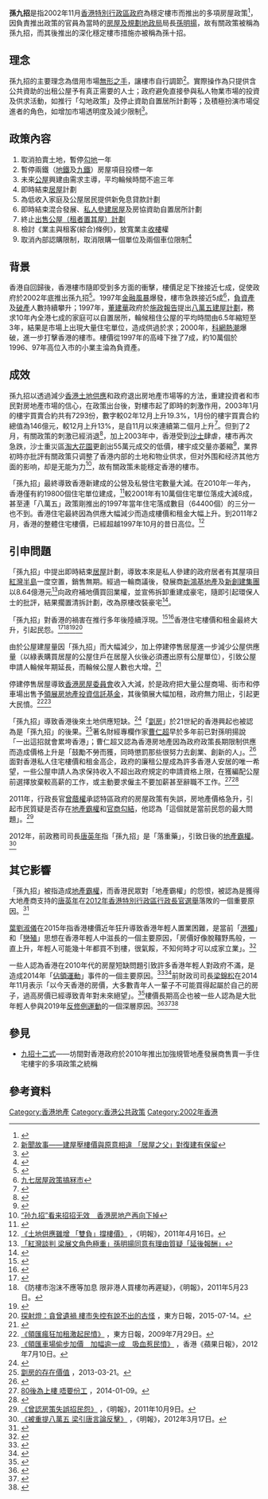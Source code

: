 '''孫九招'''是指2002年11月[[香港特別行政區政府|香港特別行政區政府]]為穩定樓市而推出的多項房屋政策<ref>{{Cite web |url=http://www.info.gov.hk/gia/general/200211/13/1113240.htm |title=房屋及規劃地政局局長孫明揚的聲明 |accessdate=2016-03-06 |archive-date=2017-01-10 |archive-url=https://web.archive.org/web/20170110104032/http://www.info.gov.hk/gia/general/200211/13/1113240.htm |dead-url=no }}</ref>，因負責推出政策的官員為當時的[[房屋及規劃地政局|房屋及規劃地政局]]局長[[孫明揚|孫明揚]]，故有關政策被稱為孫九招，而其後推出的深化穩定樓市措施亦被稱為孫十招。

==理念==
孫九招的主要理念為借用市場[[無形之手|無形之手]]，讓樓市自行調節<ref>[http://news.hkheadline.com/dailynews/headline_news_detail_columnist.asp?id=105809&section_name=wtt&kw=8 新聞故事——建屋壓樓價與原意相違 「居屋之父」對復建有保留]</ref>。實際操作為只提供含公共資助的出租公屋予有真正需要的人士；政府避免直接參與私人物業市場的投資及供求活動，如推行「勾地政策」及停止資助自置居所計劃等；及積極扮演市場促進者的角色，如增加市場透明度及減少限制<ref>{{Cite web |url=http://www.hkph.org/main/articles/200511-01.html |title=香港的房屋政策哪裡去﹖ |access-date=2010-04-18 |archive-url=https://web.archive.org/web/20090407090316/http://www.hkph.org/main/articles/200511-01.html |archive-date=2009-04-07 |dead-url=yes }}</ref>。

==政策內容==
#取消拍賣土地，暫停[[勾地|勾地]]一年
#暫停兩鐵（[[地鐵公司|地鐵]]及[[九廣鐵路公司|九鐵]]）房屋項目投標一年
#未來[[香港公共屋邨|公屋]]興建由需求主導，平均輪候時間不逾三年
#即時結束[[居屋|居屋]]計劃
#為低收入家庭及公屋居民提供新免息貸款計劃
#即時結束混合發展、[[私人參建居屋|私人參建居屋]]及房協資助自置居所計劃
#終止[[租者置其屋計劃|出售公屋（租者置其屋）計劃]]
#檢討《業主與租客(綜合)條例》，放寬業主[[收樓|收樓]]權
#取消內部認購限制，取消限購一個單位及兩個車位限制<ref>{{Cite web |url=http://paper.wenweipo.com/2007/06/20/FI0706200108.htm |title=「孫九招」一出 居屋成歷史 |accessdate=2010-04-18 |archive-date=2011-04-25 |archive-url=https://web.archive.org/web/20110425235131/http://paper.wenweipo.com/2007/06/20/FI0706200108.htm |dead-url=no }}</ref>

==背景==
香港自回歸後，香港樓市隨即受到多方面的衝擊，樓價足足下挫接近七成，促使政府於2002年底推出孫九招<ref>{{Cite web |url=http://property.mpfinance.com/cfm/pd3.cfm?File=20100403%2Fpda01%2Fgaa1.txt |title=認清「大時代」 增買樓贏面 審時度勢 靈活變通 |accessdate=2020-10-06 |archive-date=2016-03-04 |archive-url=https://web.archive.org/web/20160304130914/http://property.mpfinance.com/cfm/pd3.cfm?File=20100403%2Fpda01%2Fgaa1.txt |dead-url=no }}</ref>。1997年[[金融風暴|金融風暴]]爆發，樓市急跌接近5成<ref>[http://the-sun.on.cc/cnt/finance/20100312/00434_005.html?pubdate=20100312 九七居屋政策搞冧市]</ref>，[[負資產|負資產]]及[[破產|破產]]人數持續攀升；1997年，[[董建華|董建華]]政府於[[施政報告|施政報告]]提出[[八萬五建屋計劃|八萬五建屋計劃]]，務求10年內全港七成的家庭可以自置居所，輪候租住公屋的平均時間由6.5年縮短至3年，結果是市場上出現大量住宅單位，造成供過於求；2000年，[[科網熱潮|科網熱潮]]爆破，進一步打擊香港的樓市。樓價從1997年的高峰下挫了7成，約10萬個於1996、97年高位入市的小業主淪為負資產。

==成效==
孫九招以透過減少[[香港土地供應|香港土地供應]]和政府退出房地產市場等的方法，重建投資者和市民對房地產市場的信心，在政策出台後，對樓市起了即時的刺激作用，2003年1月的樓宇買賣合約共有7293份，數字較02年12月上升19.3%，1月份的樓宇買賣合約總值為146億元，較12月上升13%，是自11月以來連續第二個月上升<ref>{{Cite web |url=http://www.singtao.com/archive/fullstory.asp?andor=or&year1=2003&month1=2&day1=6&year2=2003&month2=2&day2=6&category=all&id=20030206h05&keyword1=&keyword2= |title=樓 宇 買 賣 連 續 兩 月 上 升 |accessdate=2010-04-18 |archive-date=2012-09-09 |archive-url=https://archive.is/20120909155509/http://www.singtao.com/archive/fullstory.asp?andor=or&year1=2003&month1=2&day1=6&year2=2003&month2=2&day2=6&category=all&id=20030206h05&keyword1=&keyword2= |dead-url=no }}</ref>。但到了2月，有關政策的刺激已經消退<ref>{{Cite web |url=http://www.singtao.com/archive/fullstory.asp?andor=or&year1=2003&month1=1&day1=15&year2=2003&month2=1&day2=15&category=all&id=20030115h03&keyword1=&keyword2= |title=歲 晚 住 宅 交 投 減 四 成 |accessdate=2010-04-18 |archive-date=2013-04-28 |archive-url=https://archive.is/20130428005728/http://www.singtao.com/archive/fullstory.asp?andor=or&year1=2003&month1=1&day1=15&year2=2003&month2=1&day2=15&category=all&id=20030115h03&keyword1=&keyword2= |dead-url=no }}</ref>，加上2003年中，香港受到[[沙士|沙士]]肆虐，樓市再次急跌，沙士重災區[[淘大花園|淘大花園]]更創出55萬元成交的低價，樓宇成交量亦萎縮<ref>{{Cite web |url=http://trans.wenweipo.com/b5/paper.wenweipo.com/2007/06/20/FC0706200007.htm |title=香港樓市 回歸市場 |access-date=2010-04-18 |archive-date=2012-07-16 |archive-url=https://archive.is/20120716022944/http://trans.wenweipo.com/b5/paper.wenweipo.com/2007/06/20/FC0706200007.htm |dead-url=yes }}</ref>，業界初時亦批評有關政策只调整了香港内部的土地和物业供求，但对外围和经济其他方面的影响，却是无能为力<ref>[http://www.zaobao.com/stock/pages10/hk140303.html “孙九招”看来招招无效　香港房地产再向下掉 ]</ref>，故有關政策未能穩定香港的樓市。

「孫九招」最終導致香港新建成的公營及私營住宅數量大減。在2010年一年內，香港僅有約19800個住宅單位建成，<ref>{{Cite web |url=http://www.yearbook.gov.hk/2010/tc/pdf/C11.pdf |title=香港年報2010 |accessdate=2016-02-26 |archive-date=2015-05-06 |archive-url=https://web.archive.org/web/20150506085133/http://www.yearbook.gov.hk/2010/tc/pdf/C11.pdf |dead-url=no }}</ref>較2001年有10萬個住宅單位落成大減8成，甚至連「八萬五」政策剛推出的1997年當年住宅落成數目（64400個）的三分一也不到。香港住宅最終因為供應大幅減少而造成樓價和租金大幅上升。到2011年2月，香港的整體住宅樓價，已經超越1997年10月的昔日高位。<ref>[http://news.sina.com.hk/news/19/1/1/2076546/1.html 《土地供應雖增 「雙負」撐樓價》] {{Webarchive|url=https://archive.is/20120718164338/http://news.sina.com.hk/news/19/1/1/2076546/1.html |date=2012-07-18 }}，《明報》，2011年4月16日。</ref>

==引申問題==
「孫九招」中提出即時結束[[居屋|居屋]]計劃，導致本來是私人參建的政府居者有其屋項目[[紅灣半島|紅灣半島]]一度空置，銷售無期。經過一輪商議後，發展商[[新鴻基地產|新鴻基地產]]及[[新創建集團|新創建集團]]以8.64億港元<ref>[http://www.mingpaovan.com/htm/News/20090715/HK-gca1.htm 「紅灣談判 梁展文角色極重」孫明揚同意有理由質疑「延後報酬」]{{dead link|date=2017年12月 |bot=InternetArchiveBot |fix-attempted=yes }}</ref>向政府補地價買回業權，並宣佈拆卸重建成豪宅，隨即引起環保人士的批評，結果擱置清拆計劃，改為原樓改裝豪宅<ref>{{Cite news |url=http://orientaldaily.on.cc/archive/20041211/new/new_a00cnt.html |title=紅灣不拆了 |date= |accessdate=2018-10-18 |archive-date=2018-10-18 |archive-url=https://web.archive.org/web/20181018161730/http://orientaldaily.on.cc/archive/20041211/new/new_a00cnt.html |dead-url=no }}</ref>。

「孫九招」對香港的禍害在推行多年後陸續浮現。<ref>{{Cite news |url=http://hk.apple.nextmedia.com/news/art/20150415/19113236 |title=孫公發言給港人的真正啟示 （自由撰稿人　周信） |work=蘋果日報 |location=香港 |date=2015-04-15 |quote=這些沒有遠見的土地及房屋政策，今天惡果陸續浮現自不待言 |accessdate=2016-02-26 |archive-date=2017-07-06 |archive-url=https://web.archive.org/web/20170706094456/http://hk.apple.nextmedia.com/news/art/20150415/19113236 |dead-url=no }}</ref><ref name=hk01_2019>{{Cite news |url=https://www.hk01.com/01%E8%A7%80%E9%BB%9E/337788/%E5%AD%AB%E6%98%8E%E6%8F%9A%E5%80%A1%E5%90%91%E7%99%BC%E5%B1%95%E5%95%86%E6%96%BD%E5%A3%93-%E9%9B%A3%E6%8E%A9%E7%95%B6%E5%B9%B4%E7%A6%8D%E6%B8%AF%E7%9C%9F%E7%9B%B8 |title=孫明揚倡向發展商施壓　難掩當年禍港真相 |publisher=香港01 |date=2019-06-06 |accessdate=2019-07-05 |archive-date=2019-07-05 |archive-url=https://web.archive.org/web/20190705172911/https://www.hk01.com/01%E8%A7%80%E9%BB%9E/337788/%E5%AD%AB%E6%98%8E%E6%8F%9A%E5%80%A1%E5%90%91%E7%99%BC%E5%B1%95%E5%95%86%E6%96%BD%E5%A3%93-%E9%9B%A3%E6%8E%A9%E7%95%B6%E5%B9%B4%E7%A6%8D%E6%B8%AF%E7%9C%9F%E7%9B%B8 |dead-url=no }}</ref>香港住宅樓價和租金最終大升，引起民怨。<ref>{{Cite web|author=陳偉業|url=http://www.chanwaiyip.com/legco/s_h_hse27.html|title=就增加中小型住宅供應發言|date=2009-11-04|quote=最近數年，特別在推出“孫九招”後，香港的貧富懸殊加劇，貧窮惡化，“無殼蝸牛”的運動再次發起和推動，市民面對房屋居住的問題和租金壓力的問題，弄致民怨沸騰。|deadurl=yes|archiveurl=https://web.archive.org/web/20160306050848/http://www.chanwaiyip.com/legco/s_h_hse27.html|archivedate=2016-03-06|access-date=2016-02-26}}</ref><ref>《防樓市泡沫不應等加息 限非港人買樓勿再遲疑》，《明報》，2011年5月23日。</ref><ref>{{Cite web |url=http://www.dw.com/zh/%E9%A6%99%E6%B8%AF%E6%89%BE%E4%B8%AA%E5%AE%B9%E8%BA%AB%E4%B9%8B%E6%89%80%E7%9A%84%E7%BA%A0%E7%BB%93/a-17936681 |title=香港：找个容身之所的纠结 |publisher=德國之聲 |date=2014-09-21 |accessdate=2017-07-06 |archive-date=2015-11-16 |archive-url=https://web.archive.org/web/20151116170039/http://www.dw.com/zh/%E9%A6%99%E6%B8%AF%E6%89%BE%E4%B8%AA%E5%AE%B9%E8%BA%AB%E4%B9%8B%E6%89%80%E7%9A%84%E7%BA%A0%E7%BB%93/a-17936681 |dead-url=no }}</ref><ref>[http://orientaldaily.on.cc/cnt/news/20150714/00176_140.html 探射燈：貪曾遺禍 樓市失控有說不出的古怪] {{Wayback|url=http://orientaldaily.on.cc/cnt/news/20150714/00176_140.html |date=20170318011002 }}，東方日報，2015-07-14。</ref>

由於公屋建屋量因「孫九招」而大幅減少，加上停建停售居屋進一步減少公屋供應量（以綠表購買居屋的公屋住戶在居屋入伙後必須遷出原有公屋單位），引致公屋申請人輪候年期延長，而輪候公屋人數也大增。<ref>{{Cite news |url=http://the-sun.on.cc/cnt/news/20130114/00418_010.html |title=普羅之聲：開闢新市鎮供應房屋 |work=太陽報 |date=2013-01-14 |quote=曾蔭權施政七年，除了令貧富懸殊加劇外……公屋單位供不應求的問題勢必更為惡劣。 |accessdate=2016-02-26 |archive-date=2017-01-10 |archive-url=https://web.archive.org/web/20170110104804/http://the-sun.on.cc/cnt/news/20130114/00418_010.html |dead-url=no }}</ref>

停建停售居屋導致[[香港房屋委員會|香港房屋委員會]]收入大減，於是政府把大量公屋商場、街市和停車場出售予[[領展房地產投資信託基金|領展房地產投資信託基金]]，其後領展大幅加租，政府無力阻止，引起更大民憤。<ref>[http://orientaldaily.on.cc/cnt/news/20090729/00176_029.html 《領匯瘋狂加租激起民憤》] {{Wayback|url=http://orientaldaily.on.cc/cnt/news/20090729/00176_029.html |date=20160304234121 }}，東方日報，2009年7月29日。</ref><ref>[http://hk.apple.nextmedia.com/financeestate/art/20120710/16499027 《領匯車場偷步加價　加幅逾一成　吸血惹民憤》] {{Wayback|url=http://hk.apple.nextmedia.com/financeestate/art/20120710/16499027 |date=20140202160143 }}，香港《蘋果日報》，2012年7月10日。</ref>

「孫九招」導致香港後來土地供應短缺。<ref>{{Cite news |url=http://hk.apple.nextmedia.com/financeestate/art/20120511/16327412 |title=中門大開：踩住上 |work=蘋果日報 |date=2012-05-11 |accessdate=2016-02-26 |archive-date=2016-03-06 |archive-url=https://web.archive.org/web/20160306050719/http://hk.apple.nextmedia.com/financeestate/art/20120511/16327412 |dead-url=no }}</ref>「[[劏房|劏房]]」於21世紀的香港興起也被認為是「孫九招」的後果。<ref>[http://ethics.truth-light.org.hk/article/title/n4103 劏房的存在價值] {{Wayback|url=http://ethics.truth-light.org.hk/article/title/n4103 |date=20160305224153 }}，2013-03-21。</ref>著名財經專欄作家[[曹仁超|曹仁超]]早於多年前已對孫明揚說「一出這招就會累垮香港」；曹仁超又認為香港房地產因為政府政策長期限制供應而造成價格上升是「鼓勵不勞而獲，同時懲罰那些很努力去創業、創新的人」。<ref>{{Cite news |url=http://www.am730.com.hk/article-265190 |title=專訪曹仁超：年輕人，不要讓500呎綁住你的青春 |work=am730 |date=2015-05-19 |accessdate=2016-02-26 |archive-date=2016-03-01 |archive-url=https://web.archive.org/web/20160301064414/http://www.am730.com.hk/article-265190 |dead-url=no }}</ref>面對香港私人住宅樓價和租金高企，政府的廉租公屋成為許多香港人安居的唯一希望，一些公屋申請人為求保持收入不超出政府規定的申請資格上限，在獲編配公屋前選擇放棄較高薪的工作，或主動要求僱主不要加薪甚至辭職不工作。<ref>[https://hk.news.yahoo.com/80%E5%BE%8C%E7%82%BA%E4%B8%8A%E6%A8%93-%E5%94%94%E8%A6%81%E4%BB%BD%E5%B7%A5-224535015.html 80後為上樓 唔要份工] {{Wayback|url=https://hk.news.yahoo.com/80%E5%BE%8C%E7%82%BA%E4%B8%8A%E6%A8%93-%E5%94%94%E8%A6%81%E4%BB%BD%E5%B7%A5-224535015.html |date=20160305043358 }}，2014-01-09。</ref><ref>{{Cite news |url=http://orientaldaily.on.cc/cnt/news/20160221/00176_030.html |title=為上樓辭工 免超入息上限 |work=東方日報 |date=2016-02-21 |accessdate=2017-07-08 |archive-date=2016-02-21 |archive-url=https://web.archive.org/web/20160221025702/http://orientaldaily.on.cc/cnt/news/20160221/00176_030.html |dead-url=no }}</ref>

2011年，行政長官[[曾蔭權|曾蔭權]]承認特區政府的房屋政策有失誤，房地產價格急升，引起市民質疑是否存在[[地產霸權|地產霸權]]和[[官商勾結|官商勾結]]，他認為「這個就是當前民怨的最大問題」。<ref>[http://news.sina.com.hk/news/3/1/1/2457601/1.html 《曾認房策失誤招民怨》] {{Webarchive|url=https://archive.is/20120713101244/http://news.sina.com.hk/news/3/1/1/2457601/1.html |date=2012-07-13 }}，《明報》，2011年10月9日。</ref>

2012年，前政務司司長[[唐英年|唐英年]]指「孫九招」是「落重藥」，引致日後的[[地產霸權|地產霸權]]。<ref>[http://www2.news.sina.com.hk/news/2/1/1/2609466/1.html 《被重提八萬五 梁引唐言論反擊》] {{Wayback|url=http://www2.news.sina.com.hk/news/2/1/1/2609466/1.html |date=20120320084048 }}，《明報》，2012年3月17日。</ref>

==其它影響==
「孫九招」被指造成[[地產霸權|地產霸權]]，而香港民眾對「地產霸權」的怨恨，被認為是獲得大地產商支持的[[唐英年|唐英年]]在[[2012年香港特別行政區行政長官選舉|2012年香港特別行政區行政長官選舉]]落敗的一個重要原因。<ref>{{Cite news |url=http://hk.apple.nextmedia.com/news/art/20120406/16224073 |title=探針：梁振英民望之謎 |work=蘋果日報 |date=2012-04-06 |accessdate=2016-02-26 |archive-date=2016-03-06 |archive-url=https://web.archive.org/web/20160306050715/http://hk.apple.nextmedia.com/news/art/20120406/16224073 |dead-url=no }}</ref>

[[葉劉淑儀|葉劉淑儀]]在2015年指香港樓價近年狂升導致香港年輕人置業困難，是當前「[[香港獨立運動|港獨]]」和「[[香港歸英運動|戀殖]]」思想在香港年輕人中滋長的一個主要原因，「房價好像脫韁野馬般，一直上升，年輕人可能幾十年都買不到樓，很氣餒，不知何時才可以成家立業」。<ref>{{Cite news |url=https://hk.news.yahoo.com/%E8%91%89%E5%8A%89%E5%90%91%E6%94%BF%E5%BA%9C%E7%8D%BB%E8%A8%80-%E9%A6%96%E8%A6%81%E8%A7%A3%E6%B1%BA%E6%88%BF%E5%B1%8B%E5%95%8F%E9%A1%8C-221127184.html |title=葉劉向政府獻言 首要解決房屋問題 |publisher=Yahoo 新聞香港 |date=2015-07-06 |quote=她直言，年輕人戀殖、港獨的情緒很大部分源於對社會的不滿，誤以為殖民地的生活比現在好，故此政府首要解決房屋問題，令年輕人可成家立業……但她坦言，這也不能怪責他們，「房價好似脫韁野馬咁，一路升緊，年輕人可能幾十年都買唔到樓，好氣餒，唔知幾時先可以成家立業」。 |accessdate=2016-07-29 |archive-date=2017-01-10 |archive-url=https://web.archive.org/web/20170110125836/https://hk.news.yahoo.com/%E8%91%89%E5%8A%89%E5%90%91%E6%94%BF%E5%BA%9C%E7%8D%BB%E8%A8%80-%E9%A6%96%E8%A6%81%E8%A7%A3%E6%B1%BA%E6%88%BF%E5%B1%8B%E5%95%8F%E9%A1%8C-221127184.html |dead-url=no }}</ref>

一些人認為香港在2010年代的房屋短缺問題引致許多香港年輕人對政府不滿，是造成2014年「[[雨傘革命|佔領運動]]」事件的一個主要原因。<ref name=tkp20170418>{{Cite web |url=http://news.takungpao.com/paper/q/2017/0418/3442000.html |title=土地房屋供应要有新思维新策略/陈光南 |date=2017-04-18 |website=大公網 |accessdate=2017-04-24 |archive-date=2017-04-25 |archive-url=https://web.archive.org/web/20170425030051/http://news.takungpao.com/paper/q/2017/0418/3442000.html |dead-url=no }}</ref><ref name=master-insight01>{{Cite web |url=http://www.master-insight.com/%E9%A6%99%E6%B8%AF%E6%88%BF%E5%B1%8B%E6%94%BF%E7%AD%96%E8%88%87%E9%A6%99%E6%B8%AF%E4%BA%BA%E7%9A%84%E4%BD%8F%E5%B1%8B%E6%A6%82%E5%BF%B5/ |title=香港房屋政策與香港人的住屋概念 |author=林超英 |date= |accessdate=2017-04-24 |archive-date=2017-04-21 |archive-url=https://web.archive.org/web/20170421100629/http://www.master-insight.com/%E9%A6%99%E6%B8%AF%E6%88%BF%E5%B1%8B%E6%94%BF%E7%AD%96%E8%88%87%E9%A6%99%E6%B8%AF%E4%BA%BA%E7%9A%84%E4%BD%8F%E5%B1%8B%E6%A6%82%E5%BF%B5/ |dead-url=no }}</ref>前財政司司長[[梁錦松|梁錦松]]在2014年11月表示「以今天香港的房價，大多數青年人一輩子不可能買得起屬於自己的房子，過高房價已經導致青年對未來絕望」。<ref>{{Cite web |url=https://www.e123.hk/ElderlyPro/details/361868 |title=梁錦松：對香港幾個社會問題的思考 |work=明報 |date=2014-11-12 |accessdate=2017-07-04 |archive-date=2017-11-07 |archive-url=https://web.archive.org/web/20171107011603/https://www.e123.hk/ElderlyPro/details/361868 |dead-url=no }}</ref>樓價長期高企也被一些人認為是大批年輕人參與2019年[[反對逃犯條例修訂草案運動|反修例運動]]的一個深層原因。<ref>{{Cite news |url=https://paper.hket.com/article/2391820/%E6%94%BE%E4%B8%8B%E5%82%B2%E6%85%A2%E5%BF%83%E6%85%8B%20%E8%88%87%E5%B9%B4%E8%BC%95%E4%BA%BA%E6%BA%9D%E9%80%9A |title=放下傲慢心態 與年輕人溝通 |work=香港經濟日報 |date=2019-07-04 |quote=深層原因是高樓價、上流機會受阻、貧富懸殊等結構問題 |accessdate=2019-07-04 |archive-date=2019-08-11 |archive-url=https://web.archive.org/web/20190811064905/https://paper.hket.com/article/2391820/%E6%94%BE%E4%B8%8B%E5%82%B2%E6%85%A2%E5%BF%83%E6%85%8B%20%E8%88%87%E5%B9%B4%E8%BC%95%E4%BA%BA%E6%BA%9D%E9%80%9A |dead-url=no }}</ref><ref>{{Cite web |url=https://www.master-insight.com/%E6%8A%97%E7%88%AD%E6%80%AA%E9%80%9A%E8%AD%98%E4%B9%9D%E5%94%94%E6%90%AD%E5%85%AB/ |title=抗爭怪通識九唔搭八 |author=[[關焯照|關焯照]] |date=2019-07-05 |accessdate=2019-07-11 |archive-date=2019-08-22 |archive-url=https://web.archive.org/web/20190822225237/https://www.master-insight.com/%E6%8A%97%E7%88%AD%E6%80%AA%E9%80%9A%E8%AD%98%E4%B9%9D%E5%94%94%E6%90%AD%E5%85%AB/ |dead-url=no }}</ref><ref>{{Cite web |url=https://paper.hket.com/article/2416167/%E6%9B%BE%E6%96%87%E5%85%BC%20-%20%E5%85%AC%E5%83%95%E3%80%8C%E8%83%BD%E4%B8%8D%E8%AE%8A%E5%B0%B1%E4%B8%8D%E8%AE%8A%E3%80%8D%20%E6%8C%89%E6%8F%AD%E6%88%90%E6%95%B8%E9%9B%A3%E5%AF%AC |title=公僕「能不變就不變」 按揭成數難寬 |work=香港經濟日報 |date=2019-08-01 |accessdate=2019-08-13 |archive-date=2019-08-13 |archive-url=https://web.archive.org/web/20190813033325/https://paper.hket.com/article/2416167/%E6%9B%BE%E6%96%87%E5%85%BC%20-%20%E5%85%AC%E5%83%95%E3%80%8C%E8%83%BD%E4%B8%8D%E8%AE%8A%E5%B0%B1%E4%B8%8D%E8%AE%8A%E3%80%8D%20%E6%8C%89%E6%8F%AD%E6%88%90%E6%95%B8%E9%9B%A3%E5%AF%AC |dead-url=no }}</ref>

==參見==
*[[九招十二式|九招十二式]]——坊間對香港政府於2010年推出加強規管地產發展商售賣一手住宅樓宇的多項政策之統稱

==參考資料==
{{Reflist|2}}

[[Category:香港地產|Category:香港地產]]
[[Category:香港公共政策|Category:香港公共政策]]
[[Category:2002年香港|Category:2002年香港]]